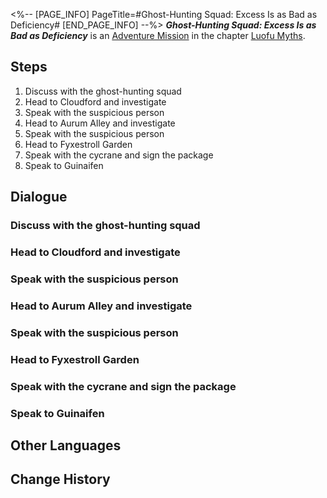 <%-- [PAGE_INFO]
PageTitle=#Ghost-Hunting Squad: Excess Is as Bad as Deficiency#
[END_PAGE_INFO] --%>
{{Stub|Dialogue, characters, and location(s)}}
{{Mission Infobox
|id            = 8015173
|title         = 
|image         = Mission Ghost-Hunting Squad: Excess Is as Bad as Deficiency.png
|type          = Adventure
|event_name    = 
|chapter       = Luofu Myths
|requirements  = 
|summary       = Guinaifen's passionate fans repeatedly provide her with false information, hoping to meet her during field investigations...<br />Observing how Guinaifen handles such situations may provide valuable insights.
|characters    = <!--characters that appear in this mission-->
|startLocation = <!--location as it intially appears on the mission screen-->
|world         = <!--i.e. Penacony-->
|area          = <!--i.e. A Child's Dream-->
|prev          = 
|next          = 
|exp           = 
|credits       = 5000
|stellarJade   = 
|other         = {{Card List|Adventure Log*3; Condensed Aether*3; Gift From a Fan*1; Songlotus Cake*1; Tuskpir Wrap*2|delim=;}}
}}
'''''Ghost-Hunting Squad: Excess Is as Bad as Deficiency''''' is an [[Adventure Mission]] in the chapter [[Luofu Myths]].

==Steps==
# Discuss with the ghost-hunting squad
# Head to Cloudford and investigate
# Speak with the suspicious person
# Head to Aurum Alley and investigate
# Speak with the suspicious person
# Head to Fyxestroll Garden
# Speak with the cycrane and sign the package
# Speak to Guinaifen

<!--
==Gameplay Notes==

--><!--
==Trial Character==

-->
==Dialogue==
{{Stub Dialogue}}
===Discuss with the ghost-hunting squad===
{{Mission Description|type=adventure|location=<!--to be added-->|Guinaifen seems to have something she wants to discuss with the ghost-hunting squad...<br />Listen to her and find out what new incident has gone down.}}
{{Dialogue Start}}
:{{tx}}
{{Dialogue End}}

===Head to Cloudford and investigate===
{{Mission Description|type=adventure|location=<!--to be added-->|update|Since the post points to Locker No. 13 in Cloudford, go investigate it.<br />However, you keep feeling things aren't as simple.}}
{{Dialogue Start}}
:{{tx}}
{{Dialogue End}}

===Speak with the suspicious person===
{{Mission Description|type=adventure|location=<!--to be added-->|update|Someone has been quietly following you ever since you arrived at Cloudford.<br />Locker No. 13 is suspicious, but this person is even more so. Hurry and question them.}}
{{Dialogue Start}}
:{{tx}}
{{Dialogue End}}

===Head to Aurum Alley and investigate===
{{Mission Description|type=adventure|location=<!--to be added-->|update|Since the post points to a mysterious pawnshop in Aurum Alley, go investigate it.<br />However, you keep feeling things aren't as simple.<br />Isn't it the same as before?}}
{{Dialogue Start}}
:{{tx}}
{{Dialogue End}}

===Speak with the suspicious person===
{{Mission Description|type=adventure|location=<!--to be added-->|update|Someone has been quietly following you ever since you arrived at Aurum Alley.<br />The mysterious pawnshop is suspicious, but this person is even more so. Hurry and question them.<br />You are experienced enough to know these things shouldn't keep happening.}}
{{Dialogue Start}}
:{{tx}}
{{Dialogue End}}

===Head to Fyxestroll Garden===
{{Mission Description|type=adventure|location=<!--to be added-->|update|After telling off the fans, even the big-name streamer Guinaifen know what is right or wrong.<br />Go back to Fyxestroll Garden first and keep doing what you should be doing.}}
{{Dialogue Start}}
:{{tx}}
{{Dialogue End}}

===Speak with the cycrane and sign the package===
{{Mission Description|type=adventure|location=<!--to be added-->|update|A present mailed by a fan? That's surprising.<br />Looks like Guinaifen didn't do anything wrong. Go accept the fan's gift. That's something you deserve.}}
{{Dialogue Start}}
:{{tx}}
{{Dialogue End}}

===Speak to Guinaifen===
{{Mission Description|type=adventure|location=<!--to be added-->|update|The fanatical fan used fake information to trick Guinaifen to investigate on-site many times, just so they can meet her...<br />Seriously, just let Guinaifen know if you want to meet her. With her personality, there's no need to jump through so many hoops.<br />Listen to what Guinaifen has to say.}}
{{Dialogue Start}}
:{{tx}}
{{Dialogue End}}

==Other Languages==
{{Other Languages
|en   = Ghost-Hunting Squad: Excess Is as Bad as Deficiency
|zhs  = 捉鬼小队•过犹不及
|zht  = 捉鬼小隊•過猶不及
|ja   = 怪異退治隊・薬も過ぎれば毒になる
|ko   = 요괴 퇴치팀•과유불급
|es   = Brigada cazafantasmas: los excesos son malos
|fr   = Brigade de chasse aux fantômes : Point trop n'en faut
|ru   = Охотники за привидениями: Всё хорошо в меру
|th   = หน่วยล่าท้าผี: เกินเรื่อง
|vi   = Biệt Đội Bắt Ma - Hăng Hái Quá Mức
|de   = Geisterjägertrupp: Zu weit ist genauso schlimm wie zu wenig
|id   = Tim Pemburu Hantu: Berlebihan Itu Tidak Baik
|pt   = Esquadrão Caça-Fantasmas: O Excesso é Tão Ruim Quanto a Falta
}}

==Change History==
{{Change History|1.5}}
